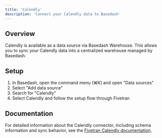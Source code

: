 ```yaml
---
title: 'Calendly'
description: 'Connect your Calendly data to Basedash'
---
```


## Overview

Calendly is available as a data source via Basedash Warehouse. This allows you to sync your Calendly data into a centralized warehouse managed by Basedash.

## Setup

1. In Basedash, open the command menu (⌘K) and open "Data sources"
2. Select "Add data source"
3. Search for "Calendly"
4. Select Calendly and follow the setup flow through Fivetran

## Documentation

For detailed information about the Calendly connector, including schema information and sync behavior, see the [Fivetran Calendly documentation](https://fivetran.com/docs/connectors/applications/calendly).
